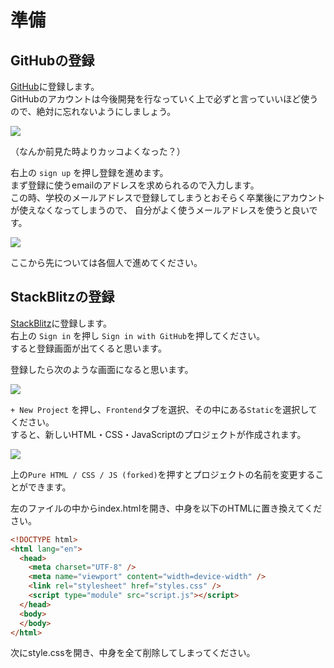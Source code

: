 # 準備

## GitHubの登録

[GitHub](https://github.com)に登録します。  
GitHubのアカウントは今後開発を行なっていく上で必ずと言っていいほど使うので、絶対に忘れないようにしましょう。

![](/img/aizuhack/lec02/github.png)

（なんか前見た時よりカッコよくなった？）

右上の `sign up` を押し登録を進めます。  
まず登録に使うemailのアドレスを求められるので入力します。  
この時、学校のメールアドレスで登録してしまうとおそらく卒業後にアカウントが使えなくなってしまうので、
自分がよく使うメールアドレスを使うと良いです。

![](/img/aizuhack/lec02/github-sign-up.png)

ここから先については各個人で進めてください。

## StackBlitzの登録

[StackBlitz](https://stackblitz.com/)に登録します。  
右上の `Sign in` を押し `Sign in with GitHub`を押してください。  
すると登録画面が出てくると思います。

登録したら次のような画面になると思います。

![](/img/aizuhack/lec02/stackblitz.png)

`+ New Project` を押し、`Frontend`タブを選択、その中にある`Static`を選択してください。  
すると、新しいHTML・CSS・JavaScriptのプロジェクトが作成されます。

![](/img/aizuhack/lec02/stackblitz-new-project.png)

上の`Pure HTML / CSS / JS (forked)`を押すとプロジェクトの名前を変更することができます。  

左のファイルの中からindex.htmlを開き、中身を以下のHTMLに置き換えてください。

```html
<!DOCTYPE html>
<html lang="en">
  <head>
    <meta charset="UTF-8" />
    <meta name="viewport" content="width=device-width" />
    <link rel="stylesheet" href="styles.css" />
    <script type="module" src="script.js"></script>
  </head>
  <body>
  </body>
</html>
```

次にstyle.cssを開き、中身を全て削除してしまってください。
